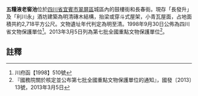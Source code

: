 {{msg:四川省文物保護單位
|名稱 = 五糧液老窖池
|編號 = 2
|圖片 = 
|級別 = S5
|分類 = 
|時代 = 
|地点 = [[四川省|四川省]]
|坐標 =
|登錄 = 1998年9月30日
}}
{{msg:四川省文物保護單位
|名稱 = 五糧液老窖池遺址
|編號 = 411
|圖片 = 
|級別 = 107
|分類 = 
|時代 = 明至清
|地点 = [[四川省|四川省]][[宜賓市|宜賓市]][[翠屏區|翠屏區]]
|坐標 =
|登錄 = 2013年3月5日
}}

'''五糧液老窖池'''位於[[四川省|四川省]][[宜賓市|宜賓市]][[翠屏區|翠屏區]]城區內的鼓樓街和長春街。現存「長發升」及「利川永」酒坊建築為明清磚木結構，抬梁或穿斗式屋架，小青瓦屋面，占地面積共約2,718平方公尺。文物遺址年代判定為明至清。1998年9月30日公佈為四川省文物保護單位<ref>川府函【1998】510號</ref>。2013年3月5日列為第七批全國重點文物保護單位<ref>『國務院關於核定並公布第七批全國重點文物保護單位的通知』，國發〔2013〕13號，2013年3月5日</ref>。

==註釋==
{{reflist}}

{{文物保護單位小作品}}